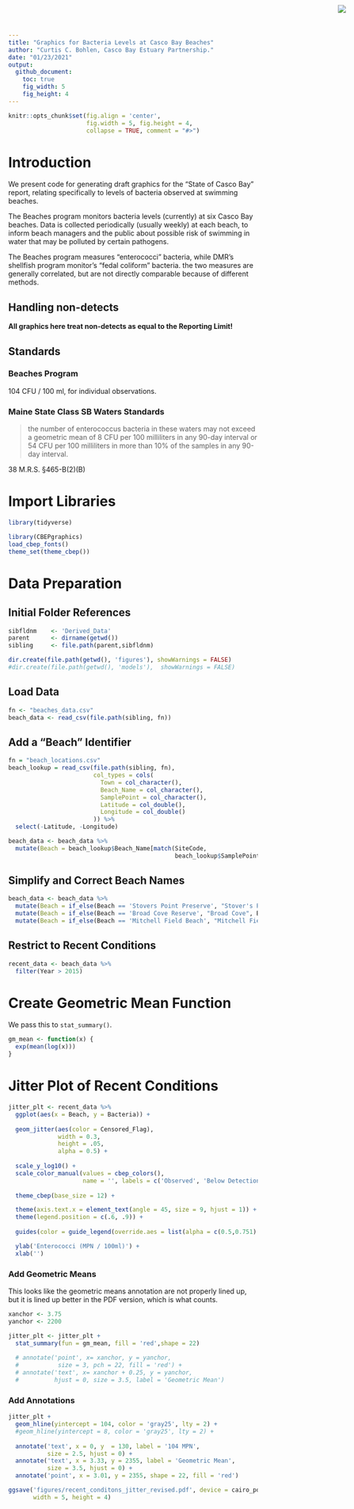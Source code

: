 ```yaml
---
title: "Graphics for Bacteria Levels at Casco Bay Beaches"
author: "Curtis C. Bohlen, Casco Bay Estuary Partnership."
date: "01/23/2021"
output:
  github_document:
    toc: true
    fig_width: 5
    fig_height: 4
---
```

<img
    src="https://www.cascobayestuary.org/wp-content/uploads/2014/04/logo_sm.jpg"
    style="position:absolute;top:10px;right:50px;" />

```r
knitr::opts_chunk$set(fig.align = 'center',
                      fig.width = 5, fig.height = 4,
                      collapse = TRUE, comment = "#>")
```

# Introduction
We present code for generating draft graphics for the "State of Casco Bay" 
report, relating specifically to levels of bacteria observed at swimming
beaches.

The Beaches program monitors bacteria levels (currently) at six Casco Bay
beaches.  Data is collected periodically (usually weekly) at each beach, to
inform beach managers and the public about possible risk of swimming in
water that may be polluted by certain pathogens.

The Beaches program measures "enterococci" bacteria, while DMR's shellfish
program monitor's "fedal coliform" bacteria.  the two measures are generally
correlated, but are not directly comparable because of different methods.

## Handling non-detects

**All graphics here treat non-detects as equal to the Reporting Limit!**

## Standards 
### Beaches Program
104 CFU / 100 ml, for individual observations.

### Maine State Class SB Waters Standards
> the number of enterococcus bacteria in these waters may not exceed a geometric
  mean of 8 CFU per 100   milliliters in any 90-day interval or 54 CFU per 100
  milliliters in more than 10% of the samples in any 90-day interval.
  
  38 M.R.S. §465-B(2)(B)

# Import Libraries  
```r

library(tidyverse)

library(CBEPgraphics)
load_cbep_fonts()
theme_set(theme_cbep())

```

# Data Preparation
## Initial Folder References
```r
sibfldnm    <- 'Derived_Data'
parent      <- dirname(getwd())
sibling     <- file.path(parent,sibfldnm)

dir.create(file.path(getwd(), 'figures'), showWarnings = FALSE)
#dir.create(file.path(getwd(), 'models'),  showWarnings = FALSE)
```

## Load Data
```r
fn <- "beaches_data.csv"
beach_data <- read_csv(file.path(sibling, fn))
```

##  Add a "Beach" Identifier
```r
fn = "beach_locations.csv"
beach_lookup = read_csv(file.path(sibling, fn),
                        col_types = cols(
                          Town = col_character(),
                          Beach_Name = col_character(),
                          SamplePoint = col_character(),
                          Latitude = col_double(),
                          Longitude = col_double()
                        )) %>%
  select(-Latitude, -Longitude)

beach_data <- beach_data %>%
  mutate(Beach = beach_lookup$Beach_Name[match(SiteCode, 
                                               beach_lookup$SamplePoint)])
```

## Simplify and Correct Beach Names
```r
beach_data <- beach_data %>%
  mutate(Beach = if_else(Beach == 'Stovers Point Preserve', "Stover's Point", Beach)) %>%
  mutate(Beach = if_else(Beach == 'Broad Cove Reserve', "Broad Cove", Beach)) %>%
  mutate(Beach = if_else(Beach == 'Mitchell Field Beach', "Mitchell Field", Beach))
```

## Restrict to Recent Conditions
```r
recent_data <- beach_data %>%
  filter(Year > 2015)
```

# Create Geometric Mean Function
We pass this to `stat_summary()`.
```r
gm_mean <- function(x) {
  exp(mean(log(x)))
}
```

# Jitter Plot of Recent Conditions
```r
jitter_plt <- recent_data %>%
  ggplot(aes(x = Beach, y = Bacteria)) +
  
  geom_jitter(aes(color = Censored_Flag),
              width = 0.3, 
              height = .05,
              alpha = 0.5) +
  
  scale_y_log10() +
  scale_color_manual(values = cbep_colors(), 
                     name = '', labels = c('Observed', 'Below Detection')) +
  
  theme_cbep(base_size = 12) +

  theme(axis.text.x = element_text(angle = 45, size = 9, hjust = 1)) +
  theme(legend.position = c(.6, .9)) +
  
  guides(color = guide_legend(override.aes = list(alpha = c(0.5,0.751) ) )) +

  ylab('Enterococci (MPN / 100ml)') +
  xlab('')
```

### Add Geometric Means
This looks like the geometric means annotation are not properly lined up, but
it is lined up better in the PDF version, which is what counts.
```r
xanchor <- 3.75
yanchor <- 2200

jitter_plt <- jitter_plt + 
  stat_summary(fun = gm_mean, fill = 'red',shape = 22) 
  
  # annotate('point', x= xanchor, y = yanchor,
  #           size = 3, pch = 22, fill = 'red') +
  # annotate('text', x= xanchor + 0.25, y = yanchor,
  #          hjust = 0, size = 3.5, label = 'Geometric Mean')
```

### Add Annotations
```r
jitter_plt +
  geom_hline(yintercept = 104, color = 'gray25', lty = 2) +
  #geom_hline(yintercept = 8, color = 'gray25', lty = 2) +
  
  annotate('text', x = 0, y  = 130, label = '104 MPN', 
           size = 2.5, hjust = 0) +
  annotate('text', x = 3.33, y = 2355, label = 'Geometric Mean', 
           size = 3.5, hjust = 0) +
  annotate('point', x = 3.01, y = 2355, shape = 22, fill = 'red')

ggsave('figures/recent_conditons_jitter_revised.pdf', device = cairo_pdf, 
       width = 5, height = 4)
```


